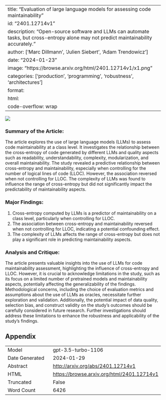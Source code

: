 
---
title: "Evaluation of large language models for assessing code maintainability"
id: "2401.12714v1"
description: "Open-source software and LLMs can automate tasks, but cross-entropy alone may not predict maintainability accurately."
author: ['Marc Dillmann', 'Julien Siebert', 'Adam Trendowicz']
date: "2024-01-23"
image: "https://browse.arxiv.org/html/2401.12714v1/x1.png"
categories: ['production', 'programming', 'robustness', 'architectures']
format:
  html:
    code-overflow: wrap
---

![](https://browse.arxiv.org/html/2401.12714v1/x1.png)

### Summary of the Article:

The article explores the use of large language models (LLMs) to assess code maintainability at a class level. It investigates the relationship between the cross-entropy of code generated by different LLMs and quality aspects such as readability, understandability, complexity, modularization, and overall maintainability. The study revealed a predictive relationship between cross-entropy and maintainability, especially when controlling for the number of logical lines of code (LLOC). However, the association reversed when not controlling for LLOC. The complexity of LLMs was found to influence the range of cross-entropy but did not significantly impact the predictability of maintainability aspects.

### Major Findings:
1. Cross-entropy computed by LLMs is a predictor of maintainability on a class level, particularly when controlling for LLOC.
2. The association between cross-entropy and maintainability reversed when not controlling for LLOC, indicating a potential confounding effect.
3. The complexity of LLMs affects the range of cross-entropy but does not play a significant role in predicting maintainability aspects.

### Analysis and Critique:
The article presents valuable insights into the use of LLMs for code maintainability assessment, highlighting the influence of cross-entropy and LLOC. However, it is crucial to acknowledge limitations in the study, such as its focus on a limited number of pretrained models and maintainability aspects, potentially affecting the generalizability of the findings. Methodological concerns, including the choice of evaluation metrics and assumptions about the use of LLMs as oracles, necessitate further exploration and validation. Additionally, the potential impact of data quality, selection bias, and construct validity on the study's outcomes should be carefully considered in future research. Further investigations should address these limitations to enhance the robustness and applicability of the study's findings.

## Appendix

|          |          |
|----------|----------|
| Model     | gpt-3.5-turbo-1106       |
| Date Generated     | 2024-01-29       |
| Abstract | [http://arxiv.org/abs/2401.12714v1](http://arxiv.org/abs/2401.12714v1)        |
| HTML     | [https://browse.arxiv.org/html/2401.12714v1](https://browse.arxiv.org/html/2401.12714v1)       |
| Truncated       | False       |
| Word Count       | 6426       |